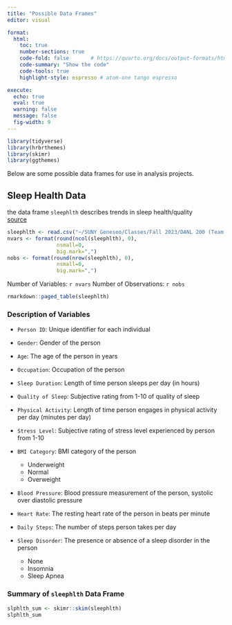 ```yaml
---
title: "Possible Data Frames"
editor: visual

format: 
  html:
    toc: true
    number-sections: true
    code-fold: false       # https://quarto.org/docs/output-formats/html-code.html
    code-summary: "Show the code"
    code-tools: true
    highlight-style: espresso # atom-one tango espresso

execute: 
  echo: true
  eval: true
  warning: false
  message: false
  fig-width: 9
---
```


```r
library(tidyverse)
library(hrbrthemes)
library(skimr)
library(ggthemes)
```

Below are some possible data frames for use in analysis projects.

## Sleep Health Data

the data frame `sleephlth` describes trends in sleep health/quality <br> [source](https://www.kaggle.com/datasets/uom190346a/sleep-health-and-lifestyle-dataset)

```r
sleephlth <- read.csv("~/SUNY Geneseo/Classes/Fall 2023/DANL 200 (Team Pr)/dan-noone.github.io/Sleep_health_and_lifestyle_dataset.csv")
nvars <- format(round(ncol(sleephlth), 0), 
                nsmall=0, 
                big.mark=",") 
nobs <- format(round(nrow(sleephlth), 0), 
                nsmall=0, 
                big.mark=",")
```

Number of Variables: `r nvars` Number of Observations: `r nobs`

```r
rmarkdown::paged_table(sleephlth)
```

### Description of Variables
      
  - `Person ID`: Unique identifier for each individual

  - `Gender`: Gender of the person

  - `Age`: The age of the person in years

  - `Occupation`: Occupation of the person

  - `Sleep Duration`: Length of time person sleeps per day (in hours)

  - `Quality of Sleep`: Subjective rating from 1-10 of quality of sleep

  - `Physical Activity`: Length of time person engages in physical activity per day (minutes per day)

  - `Stress Level`: Subjective rating of stress level experienced by person from 1-10

  - `BMI Category`: BMI category of the person
      - Underweight
      - Normal
      - Overweight 
  
  - `Blood Pressure`: Blood pressure measurement of the person, systolic over diastolic pressure

  - `Heart Rate`: The resting heart rate of the person in beats per minute

  - `Daily Steps`: The number of steps person takes per day

  - `Sleep Disorder`: The presence or absence of a sleep disorder in the person
      - None
      - Insomnia
      - Sleep Apnea
      
### Summary of `sleephlth` Data Frame

```r
slphlth_sum <- skimr::skim(sleephlth)
slphlth_sum
```
